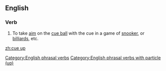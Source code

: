 ==English==

===Verb===
{{head|en|verb|phrasal verb|head=to [[cue]] up}}

# {{context|sports|billiards|snooker|pool|lang=en}} To take [[aim]] on the [[cue ball]] with the cue in a game of [[snooker]], or [[billiards]], etc.

[[Category:English phrasal verbs]]
[[Category:English phrasal verbs with particle (up)]]

[[zh:cue up]]